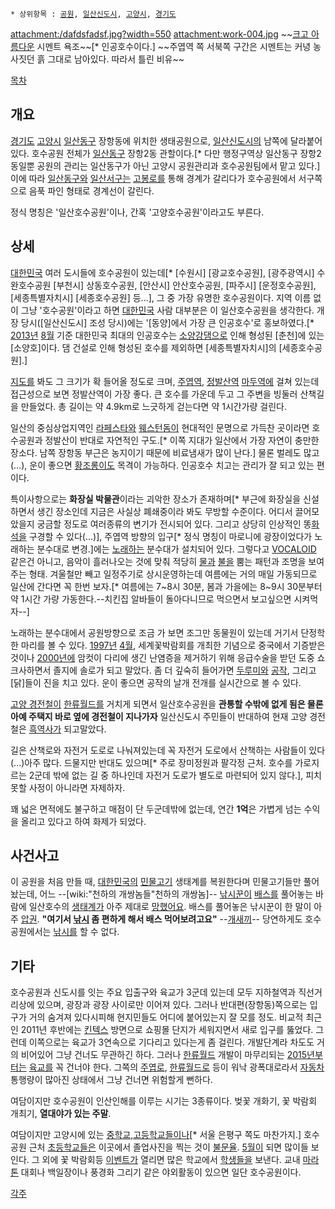  * 상위항목 : [[공원]], [[일산신도시]], [[고양시]], [[경기도]]

{{{+1 一山湖水公園 / Ilsan Lake Park }}}

attachment:/dafdsfadsf.jpg?width=550
attachment:work-004.jpg
~~[[크고 아름다운]] 시멘트 욕조~~[* 인공호수이다.] ~~주엽역 쪽 서북쪽 구간은 시멘트는 커녕 농사짓던 흙 그대로 남아있다. 따라서 틀린 비유~~

[[목차]]
== 개요 ==
[[경기도]] [[고양시]] [[일산동구]] 장항동에 위치한 생태공원으로, [[일산신도시]]의 남쪽에 달라붙어 있다. 호수공원 전체가 [[일산동구]] 장항2동 관할이다.[* 다만 행정구역상 일산동구 장항2동일뿐 공원의 관리는 일산동구가 아닌 고양시 공원관리과 호수공원팀에서 맡고 있다.] 이에 따라 [[일산동구]]와 [[일산서구]]는 [[고봉로]]를 통해 경계가 갈리다가 호수공원에서 서구쪽으로 음푹 파인 형태로 경계선이 갈린다.

정식 명칭은 '일산호수공원'이나, 간혹 '고양호수공원'이라고도 부른다.

== 상세 ==
[[대한민국]] 여러 도시들에 호수공원이 있는데[* [수원시] [광교호수공원], [광주광역시] 수완호수공원 [부천시] 상동호수공원, [안산시] 안산호수공원, [파주시] [운정호수공원], [세종특별자치시] [세종호수공원] 등...], 그 중 가장 유명한 호수공원이다. 지역 이름 없이 그냥 '호수공원'이라고 하면 [[대한민국]] 사람 대부분은 이 일산호수공원을 생각한다. 개장 당시([일산신도시] 조성 당시)에는 '[동양]에서 가장 큰 인공호수'로 홍보하였다.[* [[2013년]] [[8월]] 기준 대한민국 최대의 인공호수는 [[소양강댐]]으로 인해 형성된 [춘천]에 있는 [소양호]이다. 댐 건설로 인해 형성된 호수를 제외하면 [세종특별자치시]의 [세종호수공원].]

[[지도]]를 봐도 그 크기가 확 들어올 정도로 크며, [[주엽역]], [[정발산역]] [[마두역]]에 걸쳐 있는데 접근성으로 보면 정발산역이 가장 좋다. 큰 호수를 가운데 두고 그 주변을 빙둘러 산책길을 만들었다. 총 길이는 약 4.9km로 느긋하게 걷는다면 약 1시간가량 걸린다.

일산의 중심상업지역인 [[라페스타]]와 [[웨스턴돔]]이 현대적인 문명으로 가득찬 곳이라면 호수공원과 정발산이 반대로 자연적인 구도.[* 이쪽 지대가 일산에서 가장 자연이 충만한 장소다. 남쪽 장항동 부근은 농지이기 때문에 비료냄새가 많이 난다.] 물론 벌레도 많고(…), 운이 좋으면 [[황조롱이]]도 목격이 가능하다. 인공호수 치고는 관리가 잘 되고 있는 편이다.

특이사항으로는 '''화장실 박물관'''이라는 괴악한 장소가 존재하며[* 부근에 화장실을 신설하면서 생긴 장소인데 지금은 사실상 폐쇄중이라 봐도 무방할 수준이다. 어디서 끌어모았을지 궁금할 정도로 여러종류의 변기가 전시되어 있다. 그리고 상당히 인상적인 똥[[화석]]을 구경할 수 있다(...)], 주엽역 방향의 입구[* 정식 명칭이 마로니에 광장이었다가 노래하는 분수대로 변경.]에는 [[노래]]하는 분수대가 설치되어 있다. 그렇다고 [[VOCALOID]] 같은건 아니고, 음악이 흘러나오는 것에 맞춰 적당히 [[물]]과 [[불]]을 뿜는 패턴과 조명을 보여주는 형태. 겨울철만 빼고 일정주기로 상시운영하는데 여름에는 거의 매일 가동되므로 일산에 간다면 꼭 한번 보자.[* 여름에는 7~8시 30분, 봄과 가을에는 8~9시 30분부터 약 1시간 가량 가동한다.--치킨집 알바들이 돌아다니므로 먹으면서 보고싶으면 시켜먹자--]

노래하는 분수대에서 공원방향으로 조금 가 보면 조그만 동물원이 있는데 거기서 단정학 한 마리를 볼 수 있다. [[1997년]] [[4월]], 세계꽃박람회를 개최한 기념으로 중국에서 기증받은 것이나 [[2000년]]에 암컷이 다리에 생긴 난염증을 제거하기 위해 응급수술을 받던 도중 쇼크사하면서 졸지에 솔로가 되고 말았다. 좀 더 깊숙히 들어가면 [[두루미]]와 [[공작]], 그리고 [닭]들이 진을 치고 있다. 운이 좋으면 공작의 날개 전개를 실시간으로 볼 수 있다.

[[고양 경전철]]이 [[한류월드]]를 거치게 되면서 일산호수공원을 '''관통할 수밖에 없게 됨은 물론 아예 주택지 바로 옆에 경전철이 지나가자''' 일산신도시 주민들이 반대하여 현재 고양 경전철은 [[흑역사]]가 되고말았다.

길은 산책로와 자전거 도로로 나눠져있는데 꼭 자전거 도로에서 산책하는 사람들이 있다(...)아주 많다. 드물지만 반대도 있으며[* 주로 장미정원과 팔각정 근처. 호수를 가로지르는 2군데 밖에 없는 길 중 하나인데 자전거 도로가 별도로 마련되어 있지 않다.], 피치못할 사정이 아니라면 자제하자.

꽤 넓은 면적에도 불구하고 매점이 단 두군데밖에 없는데, 연간 '''1억'''은 가볍게 넘는 수익을 올리고 있다고 하여 화제가 되었다.
== 사건사고 ==
이 공원을 처음 만들 때, [[대한민국]]의 [[민물고기]] 생태계를 복원한다며 민물고기들만 풀어놨는데, 어느 --[wiki:"천하의 개쌍놈들"천하의 개쌍놈]-- [[낚시꾼]]이 [[배스]]를 풀어놓는 바람에 일산호수의 [[생태계]]가 아주 제대로 [[망했어요]]. 배스를 풀어놓은 낚시꾼이 한 말이 아주 [[압권]]. '''"여기서 [[낚시]] 좀 편하게 해서 배스 먹어보려고요"''' --[[개새끼]]-- 당연하게도 호수공원에서는 [[낚시]]를 할 수 없다.

== 기타 ==
호수공원과 신도시를 잇는 주요 입출구와 육교가 3군데 있는데 모두 지하철역과 직선거리상에 있으며, 광장과 광장 사이로만 이어져 있다. 그러나 반대편(장항동)쪽으로는 입구가 거의 숨겨져 있다시피해 현지민들도 어디에 붙어있는지 잘 모를 정도. 비교적 최근인 2011년 후반에는 [[킨텍스]] 방면으로 쇼핑몰 단지가 세워지면서 새로 입구를 뚫었다. 그런데 이쪽으로는 육교가 3연속으로 기다리고 있다는게 좀 걸린다. 개발단계라 차도도 거의 비어있어 그냥 건너도 무관하긴 하다. 그러나 [[한류월드]] 개발이 마무리되는 [[2015년]]부터는 [[육교]]를 꼭 건너야 한다. 그쪽의 [[주엽로]], [[한류월드로]] 등이 워낙 광폭대로라서 [[자동차]] 통행량이 많아진 상태에서 그냥 건너면 위험할게 뻔하다. 

여담이지만 호수공원이 인산인해를 이루는 시기는 3종류이다. 벚꽃 개화기, 꽃 박람회 개최기, '''열대야가 있는 주말'''.

여담이지만 고양시에 있는 [[중학교]],[[고등학교]]들이나[* 서울 은평구 쪽도 마찬가지.] 호수공원 근처 [[초등학교]]들은 이곳에서 졸업사진을 찍는 것이 [[불문율]]. [[5월]]이 되면 많이들 보인다. 그 외에 꽃 박람회등 [[이벤트]]가 열리면 많은 학교에서 [[학생]]들을 보낸다. 교내 [[마라톤]] 대회나 백일장이나 풍경화 그리기 같은 야외활동이 있으면 일단 호수공원이다.

[[각주]]

